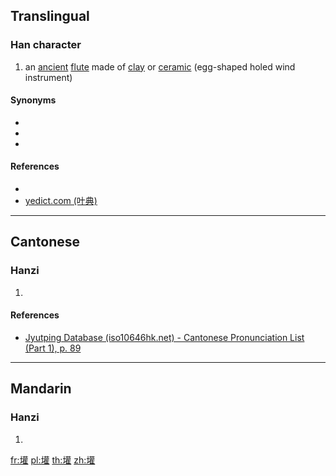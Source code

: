 ==Translingual==

===Han character===
{{Han char|rn=32|rad=土|as=18|sn=21|four=|canj=GTRG|ids=⿰土雚}}

# an [[ancient]] [[flute]] made of [[clay]] or [[ceramic]] (egg-shaped holed wind instrument)

====Synonyms====
* {{l|mul|埙}}
* {{l|mul|塤}}
* {{l|mul|壎}}

====References====
* {{Han ref|kx=0242.240|dkj=05614|dj=0482.180|hdz=10501.140|uh=58E6|ud=22758}}
* [http://yedict.com/htm/58/58E6.htm yedict.com (叶典)]

----

==Cantonese==

===Hanzi===
{{yue-hanzi|jyut=[[hyun1]]|y=hyun1}}

# {{defn|lang=yue|sort=土18}}

====References====
* [http://www.iso10646hk.net/jp/document/download.jsp Jyutping Database (iso10646hk.net) - Cantonese Pronunciation List (Part 1), p. 89]

----

==Mandarin==

===Hanzi===
{{cmn-hanzi|pin=[[xūn]] ([[xun1]])|wg=hsün<sup>1</sup>}}

# {{defn|lang=cmn|sort=土18}}

[[fr:壦]]
[[pl:壦]]
[[th:壦]]
[[zh:壦]]